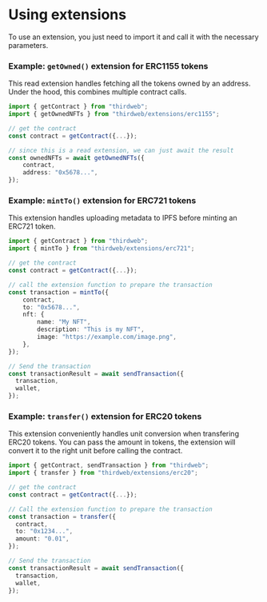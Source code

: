 # Using extensions

To use an extension, you just need to import it and call it with the necessary parameters.

### Example: `getOwned()` extension for ERC1155 tokens

This read extension handles fetching all the tokens owned by an address. Under the hood, this combines multiple contract calls.

```typescript
import { getContract } from "thirdweb";
import { getOwnedNFTs } from "thirdweb/extensions/erc1155";

// get the contract
const contract = getContract({...});

// since this is a read extension, we can just await the result
const ownedNFTs = await getOwnedNFTs({
	contract,
	address: "0x5678...",
});
```

### Example: `mintTo()` extension for ERC721 tokens

This extension handles uploading metadata to IPFS before minting an ERC721 token.

```typescript
import { getContract } from "thirdweb";
import { mintTo } from "thirdweb/extensions/erc721";

// get the contract
const contract = getContract({...});

// call the extension function to prepare the transaction
const transaction = mintTo({
	contract,
	to: "0x5678...",
    nft: {
        name: "My NFT",
        description: "This is my NFT",
        image: "https://example.com/image.png",
    },
});

// Send the transaction
const transactionResult = await sendTransaction({
  transaction,
  wallet,
});
```

### Example: `transfer()` extension for ERC20 tokens

This extension conveniently handles unit conversion when transfering ERC20 tokens. You can pass the amount in tokens, the extension will convert it to the right unit before calling the contract.

```typescript
import { getContract, sendTransaction } from "thirdweb";
import { transfer } from "thirdweb/extensions/erc20";

// get the contract
const contract = getContract({...});

// Call the extension function to prepare the transaction
const transaction = transfer({
  contract,
  to: "0x1234...",
  amount: "0.01",
});

// Send the transaction
const transactionResult = await sendTransaction({
  transaction,
  wallet,
});
```
